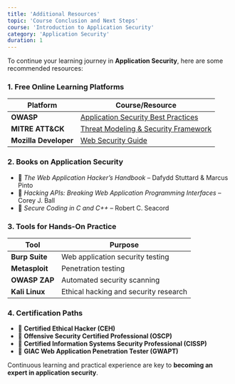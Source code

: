 ```yaml
---
title: 'Additional Resources'
topic: 'Course Conclusion and Next Steps'
course: 'Introduction to Application Security'
category: 'Application Security'
duration: 1
---
```


To continue your learning journey in **Application Security**, here are some recommended resources:

### 1. **Free Online Learning Platforms**

| Platform              | Course/Resource                                                             |
| --------------------- | --------------------------------------------------------------------------- |
| **OWASP**             | [Application Security Best Practices](https://owasp.org/)                   |
| **MITRE ATT&CK**      | [Threat Modeling & Security Framework](https://attack.mitre.org/)           |
| **Mozilla Developer** | [Web Security Guide](https://developer.mozilla.org/en-US/docs/Web/Security) |

### 2. **Books on Application Security**

- 📖 _The Web Application Hacker’s Handbook_ – Dafydd Stuttard & Marcus Pinto
- 📖 _Hacking APIs: Breaking Web Application Programming Interfaces_ – Corey J. Ball
- 📖 _Secure Coding in C and C++_ – Robert C. Seacord

### 3. **Tools for Hands-On Practice**

| Tool           | Purpose                               |
| -------------- | ------------------------------------- |
| **Burp Suite** | Web application security testing      |
| **Metasploit** | Penetration testing                   |
| **OWASP ZAP**  | Automated security scanning           |
| **Kali Linux** | Ethical hacking and security research |

### 4. **Certification Paths**

- 🏅 **Certified Ethical Hacker (CEH)**
- 🏅 **Offensive Security Certified Professional (OSCP)**
- 🏅 **Certified Information Systems Security Professional (CISSP)**
- 🏅 **GIAC Web Application Penetration Tester (GWAPT)**

Continuous learning and practical experience are key to **becoming an expert in application security**.
